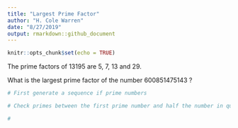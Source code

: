 ```yaml
---
title: "Largest Prime Factor"
author: "H. Cole Warren"
date: "8/27/2019"
output: rmarkdown::github_document
---
```


```r
knitr::opts_chunk$set(echo = TRUE)
```

The prime factors of 13195 are 5, 7, 13 and 29.

What is the largest prime factor of the number 600851475143 ?

```r
# First generate a sequence if prime numbers

# Check primes between the first prime number and half the number in question (inclusive) to see if they will divide the number

# 
```